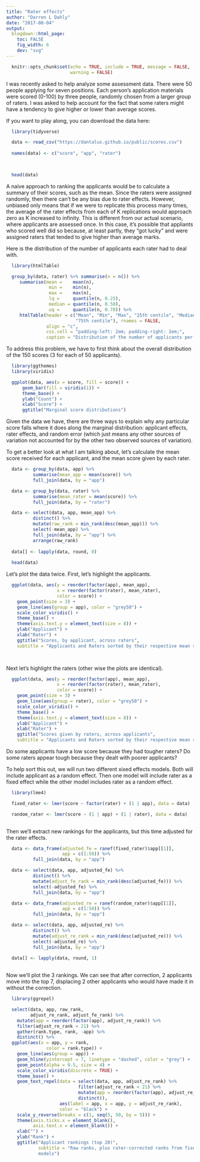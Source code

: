 ```yaml
---
title: "Rater effects"
author: "Darren L Dahly"
date: "2017-08-04"
output:
  blogdown::html_page:
    toc: FALSE
    fig_width: 6
    dev: "svg"
---
```


```r

  knitr::opts_chunk$set(echo = TRUE, include = TRUE, message = FALSE, 
                        warning = FALSE)

```


I was recently asked to help analyze some assessment data. There were 50 people applying for seven positions. Each person's application materials were scored (0-100) by three people, randomly chosen from a larger group of raters. I was asked to help account for the fact that some raters might have a tendency to give higher or lower than average scores.

If you want to play along, you can download the data here:


```r

  library(tidyverse)

  data <- read_csv("https://dantalus.github.io/public/scores.csv")
  
  names(data) <- c("score", "app", "rater")

  
```

```r

  head(data)

```

A naive approach to ranking the applicants would be to calculate a summary of their scores, such as the mean. Since the raters were assigned randomly, then there can't be any bias due to rater effects. However, unbiased only means that if we were to replicate this process many times, the average of the rater effects from each of K replications would approach zero as K increased to infinity. This is different from our actual scenario, where applicants are assessed once. In this case, it's possible that appliants who scored well did so because, at least partly, they "got lucky" and were assigned raters that tended to give higher than average marks.  

Here is the distribution of the number of applicants each rater had to deal with. 

```r

  library(htmlTable)

  group_by(data, rater) %>% summarise(n = n()) %>%
     summarise(mean =    mean(n),
                min =    min(n),
                max =    max(n),
                lq =     quantile(n, 0.25),
                median = quantile(n, 0.50),
                uq =     quantile(n, 0.70)) %>% 
     htmlTable(header = c("Mean", "Min", "Max", "25th centile", "Median", 
                          "75th centile"), rnames = FALSE, 
               align = "c",
               css.cell = "padding-left: 2em; padding-right: 2em;", 
               caption = "Distribution of the number of applicants per rater")
```

To address this problem, we have to first think about the overall distribution of the 150 scores (3 for each of 50 applicants).  

```r

  library(ggthemes)
  library(viridis)

  ggplot(data, aes(x = score, fill = score)) +
      geom_bar(fill = viridis(1)) +
      theme_base() +
      ylab("Count") +
      xlab("Score") +
      ggtitle("Marginal score distributions")

```

Given the data we have, there are three ways to explain why any particular score falls where it does along the marginal distribution: applicant effects, rater effects, and random error (which just means any other sources of variation not accounted for by the other two observed sources of variation).

To get a better look at what I am talking about, let's calculate the mean score received for each applicant, and the mean score given by each rater.

```r


  data <- group_by(data, app) %>%
          summarise(mean_app = mean(score)) %>%
          full_join(data, by = "app")

  data <- group_by(data, rater) %>%
          summarise(mean_rater = mean(score)) %>%
          full_join(data, by = "rater")

  data <- select(data, app, mean_app) %>%
          distinct() %>%
          mutate(raw_rank = min_rank(desc(mean_app))) %>%
          select(-mean_app) %>%
          full_join(data, by = "app") %>%
          arrange(raw_rank)
  
  data[] <- lapply(data, round, 0)
  
  head(data)

```
Let's plot the data twice. First, let's highlight the applicants. 

```r


  ggplot(data, aes(y = reorder(factor(app), mean_app),
                   x = reorder(factor(rater), mean_rater),
                   color = score)) +
    geom_point(size = 3) +
    geom_line(aes(group = app), color = "grey50") +
    scale_color_viridis() +
    theme_base() +
    theme(axis.text.y = element_text(size = 8)) +
    ylab("Applicant") +
    xlab("Rater") +
    ggtitle("Scores, by applicant, across raters",
    subtitle = "Applicants and Raters sorted by their respective mean scores")
    



```

Next let's highlight the raters (other wise the plots are identical).
```r

  ggplot(data, aes(y = reorder(factor(app), mean_app),
                   x = reorder(factor(rater), mean_rater),
                   color = score)) +
    geom_point(size = 3) +
    geom_line(aes(group = rater), color = "grey50") +
    scale_color_viridis() +
    theme_base() +
    theme(axis.text.y = element_text(size = 8)) +
    ylab("Applicant") +
    xlab("Rater") +
    ggtitle("Scores given by raters, across applicants",
    subtitle = "Applicants and Raters sorted by their respective mean scores")

```

Do some applicants have a low score because they had tougher raters? Do some raters appear tough because they dealt with poorer applicants? 

To help sort this out, we will run two different xixed effects models. Both will include applicant as a random effect. Then one model will include rater as a fixed effect while the other model includes rater as a random effect. 
```r

  library(lme4)

  fixed_rater <- lmer(score ~ factor(rater) + (1 | app), data = data)

  random_rater <- lmer(score ~ (1 | app) + (1 | rater), data = data)
  
```

Then we'll extract new rankings for the applicants, but this time adjusted for the rater effects. 
```r

  data <- data_frame(adjusted_fe = ranef(fixed_rater)$app[[1]],
                     app = c(1:50)) %>%
          full_join(data, by = "app")

  data <- select(data, app, adjusted_fe) %>%
          distinct() %>%
          mutate(adjust_fe_rank = min_rank(desc(adjusted_fe))) %>%
          select(-adjusted_fe) %>%
          full_join(data, by = "app") 

  data <- data_frame(adjusted_re = ranef(random_rater)$app[[1]],
                     app = c(1:50)) %>%
          full_join(data, by = "app")

  data <- select(data, app, adjusted_re) %>%
          distinct() %>%
          mutate(adjust_re_rank = min_rank(desc(adjusted_re))) %>%
          select(-adjusted_re) %>%
          full_join(data, by = "app") 
  
  data[] <- lapply(data, round, 1)
  
```

Now we'll plot the 3 rankings. We can see that after correction, 2 applicants move into the top 7, displacing 2 other applicants who would have made it in without the correction. 

```r

  library(ggrepel)

  select(data, app, raw_rank,
         adjust_re_rank, adjust_fe_rank) %>%
    mutate(app = reorder(factor(app), adjust_re_rank)) %>%
    filter(adjust_re_rank < 21) %>%
    gather(rank.type, rank, -app) %>%
    distinct() %>%
  ggplot(aes(x = app, y = rank,
               color = rank.type)) +
    geom_line(aes(group = app)) +
    geom_hline(yintercept = 7, linetype = "dashed", color = "grey") +
    geom_point(alpha = 0.5, size = 4) +
    scale_color_viridis(discrete = TRUE) +
    theme_base() +
    geom_text_repel(data = select(data, app, adjust_re_rank) %>%
                           filter(adjust_re_rank < 21) %>%
                           mutate(app = reorder(factor(app), adjust_re_rank)) %>%
                           distinct(),
                    aes(label = app, x = app, y = adjust_re_rank),
                    color = "black") +
    scale_y_reverse(breaks = c(1, seq(5, 50, by = 5))) +
    theme(axis.ticks.x = element_blank(),
          axis.text.x = element_blank()) +
    xlab("") +
    ylab("Rank") +
    ggtitle("Applicant rankings (top 20)",
            subtitle = "Raw ranks, plus rater-corrected ranks from fixed and random effects
            models")

```

